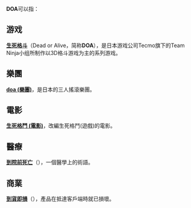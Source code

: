 '''DOA'''可以指：
{{TOCright}}
== 游戏 ==
'''[[生死格斗|生死格斗]]'''（Dead or Alive，简称'''DOA'''），是日本游戏公司Tecmo旗下的Team Ninja小组所制作以3D格斗游戏为主的系列游戏。

== 樂團 ==
'''[[doa_(樂團)|doa (樂團)]]'''，是日本的三人搖滾樂團。

== 電影 ==
'''[[生死格鬥_(電影)|生死格鬥 (電影)]]'''，改編生死格鬥(遊戲)的電影。

== 醫療 ==
'''[[到院前死亡|到院前死亡]]'''（'''{{lang|en|Dead on arrival}}'''），一個醫學上的術語。

== 商業 ==
'''[[到貨即損|到貨即損]]'''（'''{{lang|en|Defective on arrival}}'''），產品在抵達客戶端時就已損壞。


{{disambig|Cat=三字拉丁字母缩写消歧义}}